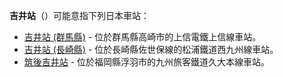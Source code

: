 {{NoteTA
|T=zh-hans:吉井站;zh-hk:吉井站;zh-tw:吉井車站;
|1=zh-hans:吉井站;zh-hk:吉井站;zh-tw:吉井車站;
}}
'''吉井站'''（{{jpn|hg=よしいえき}}）可能意指下列日本車站：

* [[吉井站_(群馬縣)|吉井站 (群馬縣)]]  - 位於群馬縣高崎市的上信電鐵上信線車站。
* [[吉井站_(長崎縣)|吉井站 (長崎縣)]] - 位於長崎縣佐世保線的松浦鐵道西九州線車站。
* [[筑後吉井站|筑後吉井站]] - 位於福岡縣浮羽市的九州旅客鐵道久大本線車站。

{{disambig|Cat=三字車站名消歧義}}